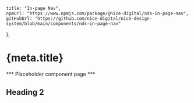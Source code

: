 
	title: "In-page Nav",
	npmUrl: "https://www.npmjs.com/package/@nice-digital/nds-in-page-nav",
	gitHubUrl: "https://github.com/nice-digital/nice-design-system/blob/main/components/nds-in-page-nav"
};

# {meta.title}

*** Placeholder component page ***

## Heading 2

<InPageNav />

